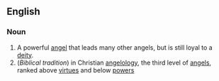 ==English==

===Noun===

#A powerful [[angel]] that leads many other angels, but is still loyal to a [[deity]].
# (''Biblical tradition'')  in Christian [[angelology]], the third level of [[angel]]s, ranked above [[virtue]]s and below [[power]]s